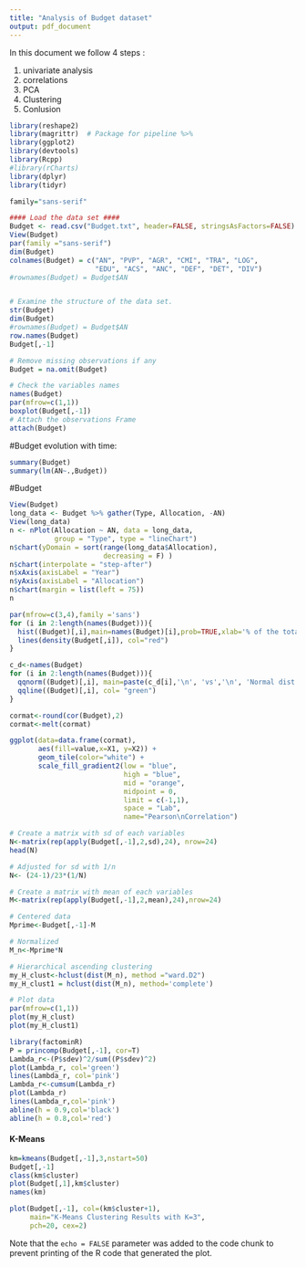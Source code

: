 ```yaml
---
title: "Analysis of Budget dataset"
output: pdf_document
---
```


In this document we follow 4 steps :

1. univariate analysis
2. correlations
3. PCA
4. Clustering
5. Conlusion


```r
library(reshape2)
library(magrittr)  # Package for pipeline %>%
library(ggplot2)
library(devtools)
library(Rcpp)
#library(rCharts)
library(dplyr)
library(tidyr)

family="sans-serif"

#### Load the data set ####
Budget <- read.csv("Budget.txt", header=FALSE, stringsAsFactors=FALSE)
View(Budget)
par(family ="sans-serif")
dim(Budget)
colnames(Budget) = c("AN", "PVP", "AGR", "CMI", "TRA", "LOG", 
                     "EDU", "ACS", "ANC", "DEF", "DET", "DIV")
#rownames(Budget) = Budget$AN


# Examine the structure of the data set.
str(Budget)
dim(Budget)
#rownames(Budget) = Budget$AN
row.names(Budget)
Budget[,-1]

# Remove missing observations if any
Budget = na.omit(Budget)

# Check the variables names
names(Budget)
par(mfrow=c(1,1))
boxplot(Budget[,-1])
# Attach the observations Frame
attach(Budget)
```

#Budget evolution with time:

```r
summary(Budget)
summary(lm(AN~.,Budget))
```


#Budget 

```r
View(Budget)
long_data <- Budget %>% gather(Type, Allocation, -AN)
View(long_data)
n <- nPlot(Allocation ~ AN, data = long_data, 
           group = "Type", type = "lineChart")
n$chart(yDomain = sort(range(long_data$Allocation), 
                       decreasing = F) )
n$chart(interpolate = "step-after")
n$xAxis(axisLabel = "Year")
n$yAxis(axisLabel = "Allocation")
n$chart(margin = list(left = 75))
n
```


```r
par(mfrow=c(3,4),family ='sans')
for (i in 2:length(names(Budget))){
  hist((Budget)[,i],main=names(Budget)[i],prob=TRUE,xlab='% of the total Budget')
  lines(density(Budget[,i]), col="red")
}
```



```r
c_d<-names(Budget)
for (i in 2:length(names(Budget))){
  qqnorm((Budget)[,i], main=paste(c_d[i],'\n', 'vs','\n', 'Normal dist.'), ylab = c_d[i])
  qqline((Budget)[,i], col= "green")
}
```

```r
cormat<-round(cor(Budget),2)
cormat<-melt(cormat)

ggplot(data=data.frame(cormat),
       aes(fill=value,x=X1, y=X2)) +
       geom_tile(color="white") +
       scale_fill_gradient2(low = "blue", 
                            high = "blue", 
                            mid = "orange", 
                            midpoint = 0, 
                            limit = c(-1,1), 
                            space = "Lab",
                            name="Pearson\nCorrelation")
```


```r

# Create a matrix with sd of each variables
N<-matrix(rep(apply(Budget[,-1],2,sd),24), nrow=24)
head(N)

# Adjusted for sd with 1/n
N<- (24-1)/23*(1/N)

# Create a matrix with mean of each variables
M<-matrix(rep(apply(Budget[,-1],2,mean),24),nrow=24)

# Centered data
Mprime<-Budget[,-1]-M

# Normalized
M_n<-Mprime*N

# Hierarchical ascending clustering 
my_H_clust<-hclust(dist(M_n), method ="ward.D2")
my_H_clust1 = hclust(dist(M_n), method='complete')
```

```r
# Plot data
par(mfrow=c(1,1))
plot(my_H_clust)
plot(my_H_clust1)
```


```r
library(factominR)
P = princomp(Budget[,-1], cor=T)
Lambda_r<-(P$sdev)^2/sum((P$sdev)^2)
plot(Lambda_r, col='green')
lines(Lambda_r, col='pink')
Lambda_r<-cumsum(Lambda_r)
plot(Lambda_r)
lines(Lambda_r,col='pink')
abline(h = 0.9,col='black')
abline(h = 0.8,col='red')
```


#### K-Means ####
```r
km=kmeans(Budget[,-1],3,nstart=50)
Budget[,-1]
class(km$cluster)
plot(Budget[,1],km$cluster)
names(km)
```

```r
plot(Budget[,-1], col=(km$cluster+1), 
     main="K-Means Clustering Results with K=3", 
     pch=20, cex=2)
```



Note that the `echo = FALSE` parameter was added to the code chunk to prevent printing of the R code that generated the plot.

